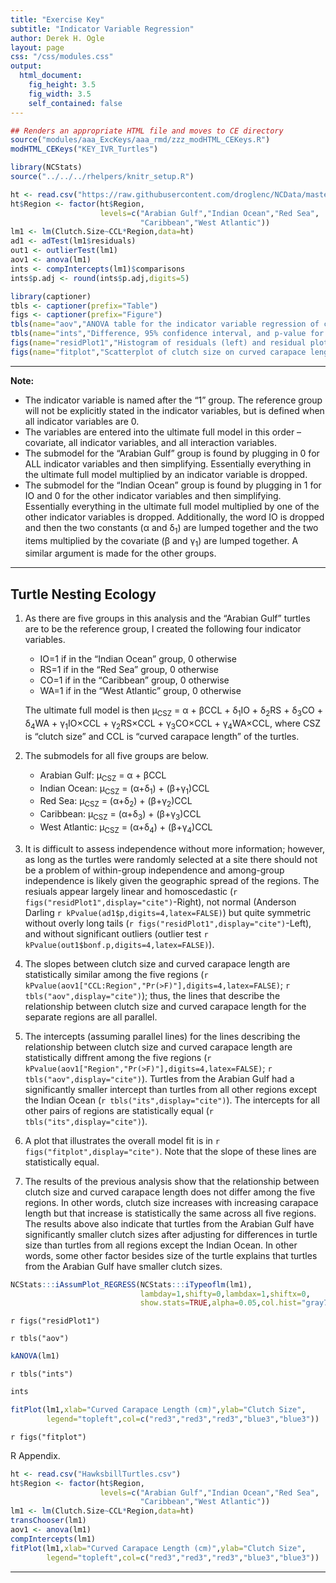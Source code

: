 ```yaml
---
title: "Exercise Key"
subtitle: "Indicator Variable Regression"
author: Derek H. Ogle
layout: page
css: "/css/modules.css"
output:
  html_document:
    fig_height: 3.5
    fig_width: 3.5
    self_contained: false
---
```


```r
## Renders an appropriate HTML file and moves to CE directory
source("modules/aaa_ExcKeys/aaa_rmd/zzz_modHTML_CEKeys.R")
modHTML_CEKeys("KEY_IVR_Turtles")
```
```r
library(NCStats)
source("../../../rhelpers/knitr_setup.R")

ht <- read.csv("https://raw.githubusercontent.com/droglenc/NCData/master/HawksbillTurtles.csv")
ht$Region <- factor(ht$Region,
                    levels=c("Arabian Gulf","Indian Ocean","Red Sea",
                             "Caribbean","West Atlantic"))
lm1 <- lm(Clutch.Size~CCL*Region,data=ht)
ad1 <- adTest(lm1$residuals)
out1 <- outlierTest(lm1)
aov1 <- anova(lm1)
ints <- compIntercepts(lm1)$comparisons
ints$p.adj <- round(ints$p.adj,digits=5)

library(captioner)
tbls <- captioner(prefix="Table")
figs <- captioner(prefix="Figure")
tbls(name="aov","ANOVA table for the indicator variable regression of clutch size on curved carapace length of Hawksbill Turtles from five regions.")
tbls(name="ints","Difference, 95% confidence interval, and p-value for the difference in intercepts for the indicator variable regression of clutch size on curved carapace length of Hawksbill Turtles from five regions.")
figs(name="residPlot1","Histogram of residuals (left) and residual plot (right) for indicator variable regression of clutch size on curved carapace length of Hawksbill Turtles from five regions.")
figs(name="fitplot","Scatterplot of clutch size on curved carapace length of Hawksbill Turtles from five regions with best-fit lines.")

```

----

<div class="alert alert-warning">
<strong>Note:</strong> 
<ul>
  <li>The indicator variable is named after the "1" group. The reference group will not be explicitly stated in the indicator variables, but is defined when all indicator variables are 0.</li>
  <li>The variables are entered into the ultimate full model in this order -- covariate, all indicator variables, and all interaction variables.</li>
  <li>The submodel for the "Arabian Gulf" group is found by plugging in 0 for ALL indicator variables and then simplifying. Essentially everything in the ultimate full model multiplied by an indicator variable is dropped.</li>
  <li>The submodel for the "Indian Ocean" group is found by plugging in 1 for IO and 0 for the other indicator variables and then simplifying. Essentially everything in the ultimate full model multiplied by one of the other indicator variables is dropped. Additionally, the word IO is dropped and then the two constants (&alpha; and &delta;<sub>1</sub>) are lumped together and the two items multiplied by the covariate (&beta; and &gamma;<sub>1</sub>) are lumped together. A similar argument is made for the other groups.</li>
</ul>
</div>

----

## Turtle Nesting Ecology

1. As there are five groups in this analysis and the "Arabian Gulf" turtles are to be the reference group, I created the following four indicator variables.
    * IO=1 if in the "Indian Ocean" group, 0 otherwise
    * RS=1 if in the "Red Sea" group, 0 otherwise
    * CO=1 if in the "Caribbean" group, 0 otherwise
    * WA=1 if in the "West Atlantic" group, 0 otherwise
    
    The ultimate full model is then &mu;<sub>CSZ</sub> = &alpha; + &beta;CCL + &delta;<sub>1</sub>IO + &delta;<sub>2</sub>RS + &delta;<sub>3</sub>CO + &delta;<sub>4</sub>WA + &gamma;<sub>1</sub>IO&times;CCL + &gamma;<sub>2</sub>RS&times;CCL + &gamma;<sub>3</sub>CO&times;CCL + &gamma;<sub>4</sub>WA&times;CCL, where CSZ is "clutch size" and CCL is "curved carapace length" of the turtles.

1. The submodels for all five groups are below.
    * Arabian Gulf: &mu;<sub>CSZ</sub> = &alpha; + &beta;CCL
    * Indian Ocean: &mu;<sub>CSZ</sub> = (&alpha;+&delta;<sub>1</sub>) + (&beta;+&gamma;<sub>1</sub>)CCL
    * Red Sea: &mu;<sub>CSZ</sub> = (&alpha;+&delta;<sub>2</sub>) + (&beta;+&gamma;<sub>2</sub>)CCL
    * Caribbean: &mu;<sub>CSZ</sub> = (&alpha;+&delta;<sub>3</sub>) + (&beta;+&gamma;<sub>3</sub>)CCL
    * West Atlantic: &mu;<sub>CSZ</sub> = (&alpha;+&delta;<sub>4</sub>) + (&beta;+&gamma;<sub>4</sub>)CCL

1. It is difficult to assess independence without more information; however, as long as the turtles were randomly selected at a site there should not be a problem of within-group independence and among-group independence is likely given the geographic spread of the regions. The resiuals appear largely linear and homoscedastic (`r figs("residPlot1",display="cite")`-Right), not normal (Anderson Darling `r kPvalue(ad1$p,digits=4,latex=FALSE)`) but quite symmetric without overly long tails (`r figs("residPlot1",display="cite")`-Left), and without significant outliers (outlier test `r kPvalue(out1$bonf.p,digits=4,latex=FALSE)`).

1. The slopes between clutch size and curved carapace length are statistically similar among the five regions (`r kPvalue(aov1["CCL:Region","Pr(>F)"],digits=4,latex=FALSE)`; `r tbls("aov",display="cite")`); thus, the lines that describe the relationship between clutch size and curved carapace length for the separate regions are all parallel.

1. The intercepts (assuming parallel lines) for the lines describing the relationship between clutch size and curved carapace length are statistically diffrent among the five regions (`r kPvalue(aov1["Region","Pr(>F)"],digits=4,latex=FALSE)`; `r tbls("aov",display="cite")`). Turtles from the Arabian Gulf had a significantly smaller intercept than turtles from all other regions except the Indian Ocean (`r tbls("its",display="cite")`). The intercepts for all other pairs of regions are statistically equal (`r tbls("its",display="cite")`).

1. A plot that illustrates the overall model fit is in `r figs("fitplot",display="cite")`. Note that the slope of these lines are statistically equal.

1. The results of the previous analysis show that the relationship between clutch size and curved carapace length does not differ among the five regions. In other words, clutch size increases with increasing carapace length but that increase is statistically the same across all five regions. The results above also indicate that turtles from the Arabian Gulf have significantly smaller clutch sizes after adjusting for differences in turtle size than turtles from all regions except the Indian Ocean. In other words, some other factor besides size of the turtle explains that turtles from the Arabian Gulf have smaller clutch sizes.

```r
NCStats:::iAssumPlot_REGRESS(NCStats:::iTypeoflm(lm1),
                             lambday=1,shifty=0,lambdax=1,shiftx=0,
                             show.stats=TRUE,alpha=0.05,col.hist="gray70")
```

`r figs("residPlot1")`

`r tbls("aov")`

```r
kANOVA(lm1)
```


`r tbls("ints")`

```r
ints
```

```r
fitPlot(lm1,xlab="Curved Carapace Length (cm)",ylab="Clutch Size",
        legend="topleft",col=c("red3","red3","red3","blue3","blue3"))
```

`r figs("fitplot")`

R Appendix.
```r
ht <- read.csv("HawksbillTurtles.csv")
ht$Region <- factor(ht$Region,
                    levels=c("Arabian Gulf","Indian Ocean","Red Sea",
                             "Caribbean","West Atlantic"))
lm1 <- lm(Clutch.Size~CCL*Region,data=ht)
transChooser(lm1)
aov1 <- anova(lm1)
compIntercepts(lm1)
fitPlot(lm1,xlab="Curved Carapace Length (cm)",ylab="Clutch Size",
        legend="topleft",col=c("red3","red3","red3","blue3","blue3"))
```

----
